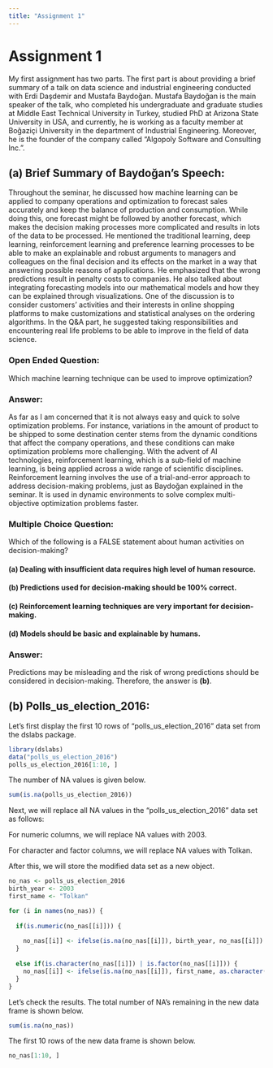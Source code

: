 ```yaml
---
title: "Assignment 1"
---
```


# Assignment 1

My first assignment has two parts. The first part is about providing a brief summary of a talk on data science and industrial engineering conducted with Erdi Daşdemir and Mustafa Baydoğan. Mustafa Baydoğan is the main speaker of the talk, who completed his undergraduate and graduate studies at Middle East Technical University in Turkey, studied PhD at Arizona State University in USA, and currently, he is working as a faculty member at Boğaziçi University in the department of Industrial Engineering. Moreover, he is the founder of the company called "Algopoly Software and Consulting Inc.".

## (a) Brief Summary of Baydoğan's Speech:

Throughout the seminar, he discussed how machine learning can be applied to company operations and optimization to forecast sales accurately and keep the balance of production and consumption. While doing this, one forecast might be followed by another forecast, which makes the decision making processes more complicated and results in lots of the data to be processed. He mentioned the traditional learning, deep learning, reinforcement learning and preference learning processes to be able to make an explainable and robust arguments to managers and colleagues on the final decision and its effects on the market in a way that answering possible reasons of applications. He emphasized that the wrong predictions result in penalty costs to companies. He also talked about integrating forecasting models into our mathematical models and how they can be explained through visualizations. One of the discussion is to consider customers' activities and their interests in online shopping platforms to make customizations and statistical analyses on the ordering algorithms. In the Q&A part, he suggested taking responsibilities and encountering real life problems to be able to improve in the field of data science.

### Open Ended Question:

Which machine learning technique can be used to improve optimization?

### Answer:

As far as I am concerned that it is not always easy and quick to solve optimization problems. For instance, variations in the amount of product to be shipped to some destination center stems from the dynamic conditions that affect the company operations, and these conditions can make optimization problems more challenging. With the advent of AI technologies, reinforcement learning, which is a sub-field of machine learning, is being applied across a wide range of scientific disciplines. Reinforcement learning involves the use of a trial-and-error approach to address decision-making problems, just as Baydoğan explained in the seminar. It is used in dynamic environments to solve complex multi-objective optimization problems faster.

### Multiple Choice Question:

Which of the following is a FALSE statement about human activities on decision-making?

#### (a) Dealing with insufficient data requires high level of human resource.

#### (b) Predictions used for decision-making should be 100% correct.

#### (c) Reinforcement learning techniques are very important for decision-making.

#### (d) Models should be basic and explainable by humans.

### Answer:

Predictions may be misleading and the risk of wrong predictions should be considered in decision-making. Therefore, the answer is **(b)**.

## (b) Polls_us_election_2016:

Let's first display the first 10 rows of "polls_us_election_2016" data set from the dslabs package.

```r
library(dslabs)
data("polls_us_election_2016")
polls_us_election_2016[1:10, ]
```

The number of NA values is given below.

```r
sum(is.na(polls_us_election_2016))
```

Next, we will replace all NA values in the "polls_us_election_2016" data set as follows:

For numeric columns, we will replace NA values with 2003.

For character and factor columns, we will replace NA values with Tolkan.

After this, we will store the modified data set as a new object.

```r
no_nas <- polls_us_election_2016
birth_year <- 2003
first_name <- "Tolkan"

for (i in names(no_nas)) {
  
  if(is.numeric(no_nas[[i]])) {
    
    no_nas[[i]] <- ifelse(is.na(no_nas[[i]]), birth_year, no_nas[[i]])
  }
  
  else if(is.character(no_nas[[i]]) | is.factor(no_nas[[i]])) {
    no_nas[[i]] <- ifelse(is.na(no_nas[[i]]), first_name, as.character(no_nas[[i]]))
  }
}
```

Let's check the results. The total number of NA's remaining in the new data frame is shown below.

```r
sum(is.na(no_nas))
```

The first 10 rows of the new data frame is shown below.

```r
no_nas[1:10, ]
```
